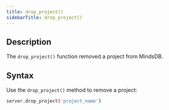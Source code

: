 ```yaml
---
title: drop_project()
sidebarTitle: drop_project()
---
```


## Description

The `drop_project()` function removed a project from MindsDB.

## Syntax

Use the `drop_project()` method to remove a project:

```bash
server.drop_project('project_name')
```
